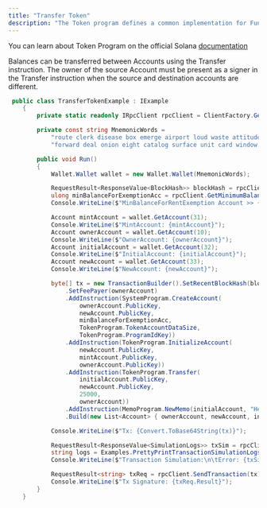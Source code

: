 ```yaml
---
title: "Transfer Token"
description: "The Token program defines a common implementation for Fungible and Non Fungible tokens."
---
```


You can learn about Token Program on the official Solana [documentation](https://spl.solana.com/token) 

Balances can be transferred between Accounts using the Transfer instruction. The owner of the source Account must be present as a signer in the Transfer instruction when the source and destination accounts are different.


```csharp
 public class TransferTokenExample : IExample
    {
        private static readonly IRpcClient rpcClient = ClientFactory.GetClient(Cluster.TestNet);

        private const string MnemonicWords =
            "route clerk disease box emerge airport loud waste attitude film army tray " +
            "forward deal onion eight catalog surface unit card window walnut wealth medal";

        public void Run()
        {
            Wallet.Wallet wallet = new Wallet.Wallet(MnemonicWords);

            RequestResult<ResponseValue<BlockHash>> blockHash = rpcClient.GetRecentBlockHash();
            ulong minBalanceForExemptionAcc = rpcClient.GetMinimumBalanceForRentExemption(TokenProgram.TokenAccountDataSize).Result;
            Console.WriteLine($"MinBalanceForRentExemption Account >> {minBalanceForExemptionAcc}");

            Account mintAccount = wallet.GetAccount(31);
            Console.WriteLine($"MintAccount: {mintAccount}");
            Account ownerAccount = wallet.GetAccount(10);
            Console.WriteLine($"OwnerAccount: {ownerAccount}");
            Account initialAccount = wallet.GetAccount(32);
            Console.WriteLine($"InitialAccount: {initialAccount}");
            Account newAccount = wallet.GetAccount(33);
            Console.WriteLine($"NewAccount: {newAccount}");

            byte[] tx = new TransactionBuilder().SetRecentBlockHash(blockHash.Result.Value.Blockhash)
                .SetFeePayer(ownerAccount)
                .AddInstruction(SystemProgram.CreateAccount(
                    ownerAccount.PublicKey,
                    newAccount.PublicKey,
                    minBalanceForExemptionAcc,
                    TokenProgram.TokenAccountDataSize,
                    TokenProgram.ProgramIdKey))
                .AddInstruction(TokenProgram.InitializeAccount(
                    newAccount.PublicKey,
                    mintAccount.PublicKey,
                    ownerAccount.PublicKey))
                .AddInstruction(TokenProgram.Transfer(
                    initialAccount.PublicKey,
                    newAccount.PublicKey,
                    25000,
                    ownerAccount))
                .AddInstruction(MemoProgram.NewMemo(initialAccount, "Hello from Sol.Net"))
                .Build(new List<Account> { ownerAccount, newAccount, initialAccount });

            Console.WriteLine($"Tx: {Convert.ToBase64String(tx)}");

            RequestResult<ResponseValue<SimulationLogs>> txSim = rpcClient.SimulateTransaction(tx);
            string logs = Examples.PrettyPrintTransactionSimulationLogs(txSim.Result.Value.Logs);
            Console.WriteLine($"Transaction Simulation:\n\tError: {txSim.Result.Value.Error}\n\tLogs: \n" + logs);

            RequestResult<string> txReq = rpcClient.SendTransaction(tx);
            Console.WriteLine($"Tx Signature: {txReq.Result}");
        }
    }
```